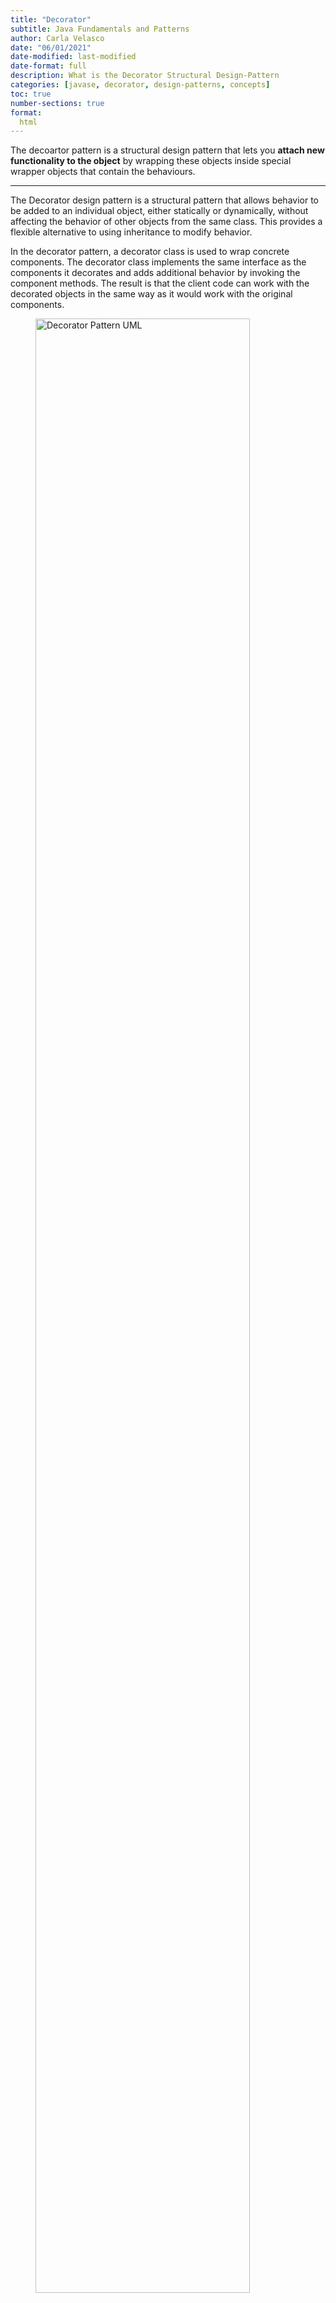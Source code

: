 ```yaml
---
title: "Decorator"
subtitle: Java Fundamentals and Patterns
author: Carla Velasco
date: "06/01/2021"
date-modified: last-modified
date-format: full
description: What is the Decorator Structural Design-Pattern
categories: [javase, decorator, design-patterns, concepts]
toc: true
number-sections: true
format:
  html
---
```


::: {.summary}
The decoartor pattern is a structural design pattern that lets you **attach new functionality to the object** by wrapping these objects inside special wrapper objects that contain the behaviours.
:::

---

The Decorator design pattern is a structural pattern that allows behavior to be added to an individual object, either statically or dynamically, without affecting the behavior of other objects from the same class. This provides a flexible alternative to using inheritance to modify behavior.

In the decorator pattern, a decorator class is used to wrap concrete components. The decorator class implements the same interface as the components it decorates and adds additional behavior by invoking the component methods. The result is that the client code can work with the decorated objects in the same way as it would work with the original components.


![Decorator Pattern UML](../images/javase/decorator-pattern-uml.png){width=90%}

## Example: ``Coffee shop``

Here's an example of how the Decorator pattern can be used:

1. Create the Component Interface: First, create an interface ``Beverage`` that defines the methods that all beverages must have.:

``` java 
public interface Beverage {
  double cost();
  String getDescription();
}
```

2. Create Concrete Components: Next, create concrete components that implement the ``Beverage`` interface. In this case, ``Espresso``, ``DarkRoast``, ``HouseBlend``, etc.:

``` java 
public class Espresso implements Beverage {
  @Override
  public double cost() {
    return 1.99;
  }

  @Override
  public String getDescription() {
    return "Espresso";
  }
}

public class DarkRoast implements Beverage {
  @Override
  public double cost() {
    return 2.99;
  }

  @Override
  public String getDescription() {
    return "Dark Roast";
  }
}

public class HouseBlend implements Beverage {
  @Override
  public double cost() {
    return 3.49;
  }

  @Override
  public String getDescription() {
    return "House Blend";
  }
}

```

3. Create the Decorator Class: Create a ``CondimentDecorator`` abstract class that implements the ``Beverage`` interface and has a reference to a ``Beverage`` object:

``` java 
public abstract class CondimentDecorator implements Beverage {
  protected Beverage beverage;

  public CondimentDecorator(Beverage beverage) {
    this.beverage = beverage;
  }

  public abstract double cost();
  public abstract String getDescription();
}

```

4. Create Concrete Decorators: Create concrete decorator classes that add behavior to the components. In this case, ``Milk``, ``Sugar``, and ``Syrup`` decorators.

``` java 
public class Milk extends CondimentDecorator {
  public Milk(Beverage beverage) {
    super(beverage);
  }

  @Override
  public double cost() {
    return 0.10 + beverage.cost();
  }

  @Override
  public String getDescription() {
    return beverage.getDescription() + ", Milk";
  }
}

public class Sugar extends CondimentDecorator {
  public Sugar(Beverage beverage) {
    super(beverage);
  }

  @Override
  public double cost() {
    return 0.15 + beverage.cost();
  }

  @Override
  public String getDescription() {
    return beverage.getDescription() + ", Sugar";
  }
}

public class Syrup extends CondimentDecorator {
  public Syrup(Beverage beverage) {
    super(beverage);
  }

  @Override
  public double cost() {
    return 0.25 + beverage.cost();
  }

  @Override
  public String getDescription() {
    return beverage.getDescription() + ", Syrup";
```

5. Use the Decorator: In the client code, create a ``Beverage`` object and wrap it with multiple decorators to add desired ingredients.

``` java 
Beverage espresso = new Espresso();
System.out.println(espresso.getDescription() + " $" + espresso.cost());

Beverage darkRoast = new DarkRoast();
darkRoast = new Milk(darkRoast);
darkRoast = new Sugar(darkRoast);
System.out.println(darkRoast.getDescription() + " $" + darkRoast.cost());

Beverage houseBlend = new HouseBlend();
houseBlend = new Syrup(houseBlend);
houseBlend = new Milk(houseBlend);
System.out.println(houseBlend.getDescription() + " $" + houseBlend.cost());
```

6. Output: The output of the above code will show the description and cost of the beverages, including the added ingredients.

``` java
Espresso $1.99
Dark Roast, Milk, Sugar $3.74
House Blend, Syrup, Milk $4.24

```

This example demonstrates how the Decorator pattern can be used to add behavior to objects dynamically, without affecting the behavior of other objects from the same class.


>>>>>>> e3f6b450685662abb959fe6dc77071b7dc9be0c2


<!--- navLinks -->
<br><br>
<div class=row>
<br>
<div class='column left previous'>
<br>
[{{< fa solid arrow-left >}} Structural: Bridge](/javase/se-pattern-bridge.qmd)
<br>
</div>
<br>
<div class='column center'>
<br>
[{{< fa solid arrow-up >}} top](#top)
<br>
</div>
<br>
<div class='column right next'>
<br>
[Behavioral: Observer  {{< fa solid arrow-right >}}](/javase/se-pattern-observer.qmd)
<br>
</div>
<br>
</div>
